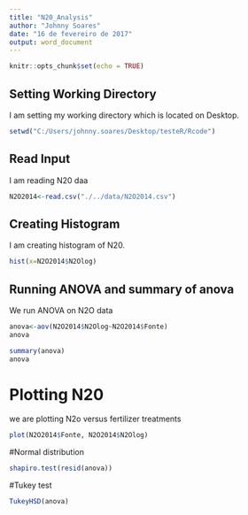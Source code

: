 ```yaml
---
title: "N20_Analysis"
author: "Johnny Soares"
date: "16 de fevereiro de 2017"
output: word_document
---
```


```r
knitr::opts_chunk$set(echo = TRUE)
```

## Setting Working Directory

I am setting my working directory which is located on Desktop.

```r
setwd("C:/Users/johnny.soares/Desktop/testeR/Rcode")
```

## Read Input

I am reading N20 daa

```r

N2O2014<-read.csv("./../data/N2O2014.csv")
```

## Creating Histogram

I am creating histogram of N20.

```r
hist(x=N2O2014$N2Olog)
```

## Running ANOVA and summary of anova 

We run ANOVA on N2O data
```r
anova<-aov(N2O2014$N2Olog~N2O2014$Fonte)
anova
```
```r
summary(anova)
anova
```

# Plotting N20
we are plotting N2o versus fertilizer treatments
```r
plot(N2O2014$Fonte, N2O2014$N2Olog)
```

#Normal distribution
```r
shapiro.test(resid(anova))
```

#Tukey test
```r
TukeyHSD(anova)
```

